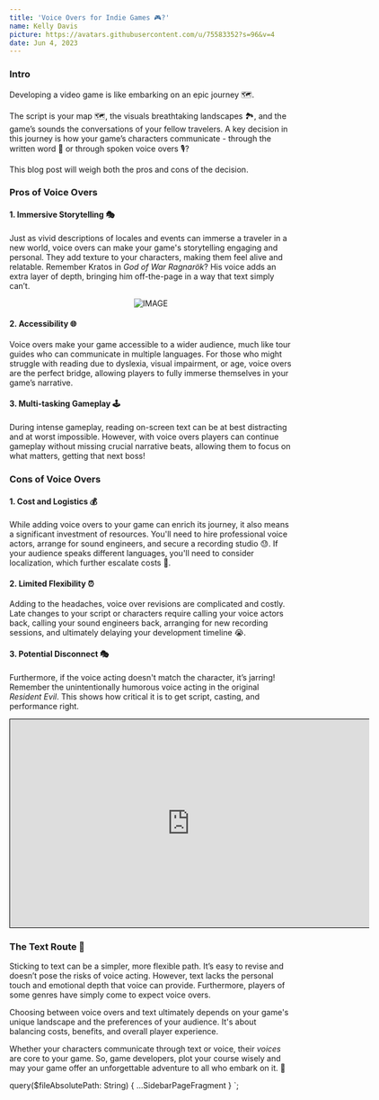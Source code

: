 ```yaml
---
title: 'Voice Overs for Indie Games 🎮?'
name: Kelly Davis
picture: https://avatars.githubusercontent.com/u/75583352?s=96&v=4
date: Jun 4, 2023
---
```



### Intro

Developing a video game is like embarking on an epic journey 🗺️.

The script is your map 🗺️, the visuals breathtaking landscapes 🏞️, and the game’s sounds the conversations
of your fellow travelers. A key decision in this journey is how your game’s characters communicate -
through the written word 📖 or through spoken voice overs 🎙️?

This blog post will weigh both the pros and cons of the decision.

### Pros of Voice Overs

#### 1. Immersive Storytelling 🎭

Just as vivid descriptions of locales and events can immerse a traveler in a new world, voice overs can make
your game's storytelling engaging and personal. They add texture to your characters, making them feel alive
and relatable. Remember Kratos in _God of War Ragnarök_? His voice adds an extra layer of depth, bringing
him off-the-page in a way that text simply can’t.

<div align="center">

![IMAGE](../../../data/images/blog/posts/blog-tts-kratos.jpeg)

</div>

#### 2. Accessibility 🌐

Voice overs make your game accessible to a wider audience, much like tour guides who can communicate in multiple
languages. For those who might struggle with reading due to dyslexia, visual impairment, or age, voice overs
are the perfect bridge, allowing players to fully immerse themselves in your game’s narrative.

#### 3. Multi-tasking Gameplay 🕹️

During intense gameplay, reading on-screen text can be at best distracting and at worst impossible. However, with
voice overs players can continue gameplay without missing crucial narrative beats, allowing them to focus on what
matters, getting that next boss!

### Cons of Voice Overs

#### 1. Cost and Logistics 💰

While adding voice overs to your game can enrich its journey, it also means a significant investment of resources.
You'll need to hire professional voice actors, arrange for sound engineers, and secure a recording studio 😓. If
your audience speaks different languages, you'll need to consider localization, which further escalate costs 💸.

#### 2. Limited Flexibility ⏰

Adding to the headaches, voice over revisions are complicated and costly. Late changes to your script or characters
require calling your voice actors back, calling your sound engineers back, arranging for new recording sessions,
and ultimately delaying your development timeline 😭.

#### 3. Potential Disconnect 🎭

Furthermore, if the voice acting doesn't match the character, it’s jarring! Remember the unintentionally humorous
voice acting in the original _Resident Evil_. This shows how critical it is to get script, casting, and performance
right.

<div align="center">
  <iframe
    style="width:640px; height:370px;
           border-width: 1px 0px 1px 1px;
           border-style: solid solid solid solid;
           border-color: black black black black;"
    src="https://youtube.com/embed/cmP5fSQGzUQ?autoplay=1&playlist=cmP5fSQGzUQ"
    allow="accelerometer;
        autoplay; encrypted-media; gyroscope; picture-in-picture"
    allowfullscreen
  ></iframe>
</div>

### The Text Route 📝

Sticking to text can be a simpler, more flexible path. It’s easy to revise and doesn’t pose the risks of voice acting.
However, text lacks the personal touch and emotional depth that voice can provide. Furthermore, players of some genres
have simply come to expect voice overs.

Choosing between voice overs and text ultimately depends on your game's unique landscape and the preferences of your
audience. It's about balancing costs, benefits, and overall player experience.

Whether your characters communicate through text or voice, their _voices_ are core to your game. So, game developers,
plot your course wisely and may your game offer an unforgettable adventure to all who embark on it. 🎉

  query($fileAbsolutePath: String) {
    ...SidebarPageFragment
  }
`;
